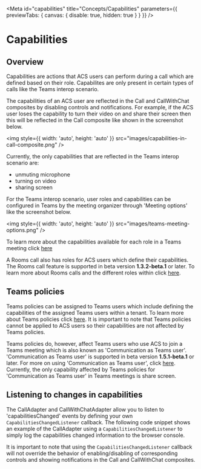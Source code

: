

<Meta
  id="capabilities"
  title="Concepts/Capabilities"
  parameters={{ previewTabs: { canvas: { disable: true, hidden: true } } }}
/>

# Capabilities

## Overview

Capabilities are actions that ACS users can perform during a call which are defined based on their role. Capabilites are only
present in certain types of calls like the Teams interop scenario.

The capabilities of an ACS user are reflected in the Call and CallWithChat composites by disabling controls and notifications.
For example, if the ACS user loses the capability to turn their video on and share their screen then this will be reflected in
the Call composite like shown in the screenshot below.

<img style={{ width: 'auto', height: 'auto' }} src="images/capabilities-in-call-composite.png" />

Currently, the only capabilities that are reflected in the Teams interop scenario are:

- unmuting microphone
- turning on video
- sharing screen

For the Teams interop scenario, user roles and capabilities can be configured in Teams by the meeting organizer through
'Meeting options' like the screenshot below.

<img style={{ width: 'auto', height: 'auto' }} src="images/teams-meeting-options.png" />

To learn more about the capabilities available for each role in a Teams meeting click
[here](https://support.microsoft.com/en-us/office/roles-in-microsoft-teams-meetings-c16fa7d0-1666-4dde-8686-0a0bfe16e019)

A Rooms call also has roles for ACS users which define their capabilities. The Rooms call feature is supported in beta
version **1.3.2-beta.1** or later. To learn more about Rooms calls and the different roles within click
[here](path=/docs/rooms).

## Teams policies

Teams policies can be assigned to Teams users which include defining the capabilities of the assigned Teams users within
a tenant. To learn more about Teams policies click
[here](https://learn.microsoft.com/en-us/microsoftteams/assign-policies-users-and-groups). It is important to note that
Teams policies cannot be applied to ACS users so their capabilities are not affected by Teams policies.

Teams policies do, however, affect Teams users who use ACS to join a Teams meeting which is also known as
'Communication as Teams user'. 'Communication as Teams user' is supported in beta version **1.5.1-beta.1** or later. For
more on using 'Communication as Teams user', click [here](path=/docs/communicationasteamsuser--page). Currently, the only
capability affected by Teams policies for 'Communication as Teams user' in Teams meetings is share screen.

## Listening to changes in capabilities

The CallAdapter and CallWithChatAdapter allow you to listen to 'capabilitiesChanged' events by defining your own
`CapabilitiesChangedListener` callback. The following code snippet shows an example of the CallAdapter using a
`CapabilitiesChangedListener` to simply log the capabilities changed information to the browser console.

<Source code={CapabilitiesChangedListenerSnippetText} />

It is important to note that using the `CapabilitiesChangedListener` callback will not override the behavior of
enabling/disabling of corresponding controls and showing notifications in the Call and CallWithChat composites.
